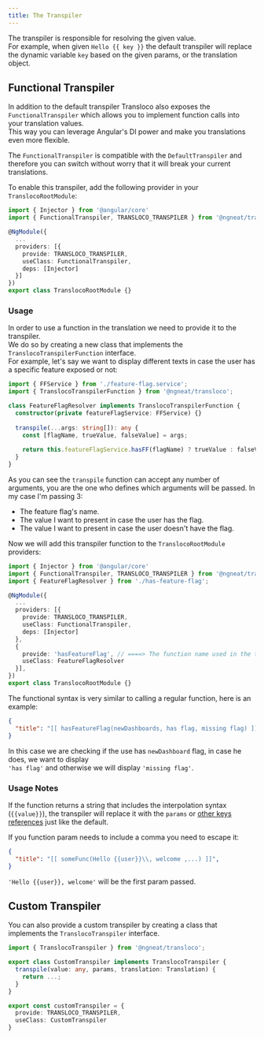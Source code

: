 ```yaml
---
title: The Transpiler
---
```


The transpiler is responsible for resolving the given value.  
For example, when given `Hello {{ key }}` the default transpiler will replace the dynamic variable `key` based on the given params, or the translation object.

## Functional Transpiler

In addition to the default transpiler Transloco also exposes the `FunctionalTranspiler` which allows you to implement function calls into your translation values.  
This way you can leverage Angular's DI power and make you translations even more flexible.

The `FunctionalTranspiler` is compatible with the `DefaultTranspiler` and therefore you can switch without worry that it will break your current translations.

To enable this transpiler, add the following provider in your `TranslocoRootModule`:

```ts title="transloco-root.module.ts"
import { Injector } from '@angular/core'
import { FunctionalTranspiler, TRANSLOCO_TRANSPILER } from '@ngneat/transloco';

@NgModule({
  ...
  providers: [{
    provide: TRANSLOCO_TRANSPILER,
    useClass: FunctionalTranspiler,
    deps: [Injector]
  }]
})
export class TranslocoRootModule {}
```

### Usage

In order to use a function in the translation we need to provide it to the transpiler.  
We do so by creating a new class that implements the `TranslocoTranspilerFunction` interface.  
For example, let's say we want to display different texts in case the user has a specific feature exposed or not:

```ts title="has-feature-flag.ts"
import { FFService } from './feature-flag.service';
import { TranslocoTranspilerFunction } from '@ngneat/transloco';

class FeatureFlagResolver implements TranslocoTranspilerFunction {
  constructor(private featureFlagService: FFService) {}
  
  transpile(...args: string[]): any {
    const [flagName, trueValue, falseValue] = args;
    
    return this.featureFlagService.hasFF(flagName) ? trueValue : falseValue;
  }
}
```
As you can see the `transpile` function can accept any number of arguments, you are the one who defines which arguments will be passed. In my case I'm passing 3:
* The feature flag's name.
* The value I want to present in case the user has the flag.
* The value I want to present in case the user doesn't have the flag.

Now we will add this transpiler function to the `TranslocoRootModule` providers:

```ts title="transloco-root.module.ts"
import { Injector } from '@angular/core'
import { FunctionalTranspiler, TRANSLOCO_TRANSPILER } from '@ngneat/transloco';
import { FeatureFlagResolver } from './has-feature-flag';

@NgModule({
  ...
  providers: [{
    provide: TRANSLOCO_TRANSPILER,
    useClass: FunctionalTranspiler,
    deps: [Injector]
  },
  {
    provide: 'hasFeatureFlag', // ====> The function name used in the translation
    useClass: FeatureFlagResolver
  }],
})
export class TranslocoRootModule {}
```

The functional syntax is very similar to calling a regular function, here is an example:

```json title="en.json"
{
  "title": "[[ hasFeatureFlag(newDashboards, has flag, missing flag) ]]",
}
```

In this case we are checking if the use has `newDashboard` flag, in case he does, we want to display  
`'has flag'` and otherwise we will display `'missing flag'`.

### Usage Notes 

If the function returns a string that includes the interpolation syntax (`{{value}}`), the transpiler will replace it with the `params` or [other keys references](../additional-functionality#reference-other-keys) just like the default.

If you function param needs to include a comma you need to escape it:
```json title="en.json"
{
  "title": "[[ someFunc(Hello {{user}}\\, welcome ,...) ]]",
}
```
`'Hello {{user}}, welcome'` will be the first param passed.

## Custom Transpiler

You can also provide a custom transpiler by creating a class that implements the `TranslocoTranspiler` interface.

```ts
import { TranslocoTranspiler } from '@ngneat/transloco';

export class CustomTranspiler implements TranslocoTranspiler {
  transpile(value: any, params, translation: Translation) {
    return ...;
  }
}

export const customTranspiler = {
  provide: TRANSLOCO_TRANSPILER,
  useClass: CustomTranspiler
}
```
